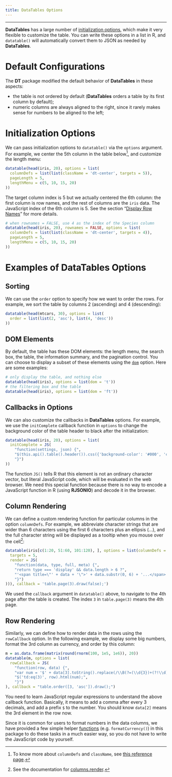 ```yaml
---
title: DataTables Options
---
```


---

**DataTables** has a large number of [initialization options](http://datatables.net/reference/option), which make it very flexible to customize the table. You can write these options in a list in R, and `datatable()` will automatically convert them to JSON as needed by **DataTables**.

# Default Configurations

The **DT** package modified the default behavior of **DataTables** in these aspects:

- the table is not ordered by default (**DataTables** orders a table by its first column by default);
- numeric columns are always aligned to the right, since it rarely makes sense for numbers to be aligned to the left;

# Initialization Options

We can pass initialization options to `datatable()` via the `options` argument. For example, we center the 5th column in the table below^[To know more about `columnDefs` and `className`, see [this reference page](http://datatables.net/reference/option/columns.className).], and customize the length menu:

```r
datatable(head(iris, 20), options = list(
  columnDefs = list(list(className = 'dt-center', targets = 5)),
  pageLength = 5,
  lengthMenu = c(5, 10, 15, 20)
))
```

The target column index is 5 but we actually centered the 6th column: the first column is row names, and the rest of columns are the `iris` data. The JavaScript index of the 6th column is 5. See the section "[Display Row Names](./#display-row-names)" for more details.

```r
# when rownames = FALSE, use 4 as the index of the Species column
datatable(head(iris, 20), rownames = FALSE, options = list(
  columnDefs = list(list(className = 'dt-center', targets = 4)),
  pageLength = 5,
  lengthMenu = c(5, 10, 15, 20)
))
```

# Examples of DataTables Options

## Sorting

We can use the `order` option to specify how we want to order the rows. For example, we sort the table by columns 2 (ascending) and 4 (descending):

```r
datatable(head(mtcars, 30), options = list(
  order = list(list(2, 'asc'), list(4, 'desc'))
))
```

## DOM Elements

By default, the table has these DOM elements: the length menu, the search box, the table, the information summary, and the pagination control. You can choose to display a subset of these elements using the [`dom`](http://datatables.net/reference/option/dom) option. Here are some examples:

```r
# only display the table, and nothing else
datatable(head(iris), options = list(dom = 't'))
# the filtering box and the table
datatable(head(iris), options = list(dom = 'ft'))
```


## Callbacks in Options

We can also customize the callbacks in **DataTables** options. For example, we use the `initComplete` callback function in `options` to change the background color of the table header to black after the initialization:

```r
datatable(head(iris, 20), options = list(
  initComplete = JS(
    "function(settings, json) {",
    "$(this.api().table().header()).css({'background-color': '#000', 'color': '#fff'});",
    "}")
))
```

The function `JS()` tells R that this element is not an ordinary character vector, but literal JavaScript code, which will be evaluated in the web browser. We need this special function because there is no way to encode a JavaScript function in R (using **RJSONIO**) and decode it in the browser.

## Column Rendering

We can define a custom rendering function for particular columns in the option `columnDefs`. For example, we abbreviate character strings that are wider than 6 characters using the first 6 characters plus an ellipsis (...), and the full character string will be displayed as a tooltip when you mouse over the cell^[See the documentation for [columns.render](http://datatables.net/reference/option/columns.render).]:

```r
datatable(iris[c(1:20, 51:60, 101:120), ], options = list(columnDefs = list(list(
  targets = 5,
  render = JS(
    "function(data, type, full, meta) {",
    "return type === 'display' && data.length > 6 ?",
    "'<span title=\"' + data + '\">' + data.substr(0, 6) + '...</span>' : data;",
    "}")
))), callback = 'table.page(3).draw(false);')
```

We used the `callback` argument in `datatable()` above, to navigate to the 4th page after the table is created. The index `3` in `table.page(3)` means the 4th page.

## Row Rendering

Similarly, we can define how to render data in the rows using the `rowCallback` option. In the following example, we display some big numbers, format the 3rd column as currency, and order by this column:

```r
m = as.data.frame(matrix(round(rnorm(100, 1e5, 1e6)), 20))
datatable(m, options = list(
  rowCallback = JS(
    "function(row, data) {",
    "var num = '$' + data[3].toString().replace(/\\B(?=(\\d{3})+(?!\\d))/g, ',');",
    "$('td:eq(3)', row).html(num);",
    "}")
), callback = "table.order([3, 'asc']).draw();")
```

You need to learn JavaScript regular expressions to understand the above callback function. Basically, it means to add a comma after every 3 decimals, and add a prefix `$` to the number. You should know `data[2]` means the 3rd element in the row now.

Since it is common for users to format numbers in the data columns, we have provided a few simple helper [functions](functions.html) (e.g. `formatCurrency()`) in this package to do these tasks in a much easier way, so you do not have to write the JavaScript code by yourself.
